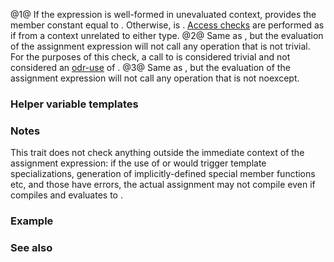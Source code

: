 {{cpp/title|is_assignable|is_trivially_assignable|is_nothrow_assignable}}
{{cpp/meta/navbar}}
{{dcl begin}}
{{dcl header|type_traits}}
{{dcl|since=c++11|num=1|1=
template&lt; class T, class U &gt;
struct is_assignable;
}}
{{dcl|since=c++11|num=2|1=
template&lt; class T, class U &gt;
struct is_trivially_assignable;
}}
{{dcl|since=c++11|num=3|1=
template&lt; class T, class U &gt;
struct is_nothrow_assignable;
}}
{{dcl end}}

@1@ If the expression {{c|1=std::declval&lt;T&gt;() = std::declval&lt;U&gt;()}} is well-formed in unevaluated context, provides the member constant {{c|value}} equal to {{c|true}}. Otherwise, {{c|value}} is {{c|false}}. [[cpp/language/access|Access checks]] are performed as if from a context unrelated to either type.
@2@ Same as {{v|1}}, but the evaluation of the assignment expression will not call any operation that is not trivial. For the purposes of this check, a call to {{lc|std::declval}} is considered trivial and not considered an [[cpp/language/definition#ODR-use|odr-use]] of {{lc|std::declval}}.
@3@ Same as {{v|1}}, but the evaluation of the assignment expression will not call any operation that is not noexcept.

{{cpp/types/cvaub|type2=U}}

{{cpp/types/nospec|any}}

===Helper variable templates===
{{dcl begin}}

{{dcl|since=c++17|1=
template&lt; class T, class U &gt;
constexpr bool is_assignable_v = is_assignable&lt;T, U&gt;::value;
}}

{{dcl|since=c++17|1=
template&lt; class T, class U &gt;
constexpr bool is_trivially_assignable_v = is_trivially_assignable&lt;T, U&gt;::value;
}}

{{dcl|since=c++17|1=
template&lt; class T, class U &gt;
constexpr bool is_nothrow_assignable_v = is_nothrow_assignable&lt;T, U&gt;::value;
}}
{{dcl end}}
{{cpp/types/integral_constant/inherit|{{tt|T}} is assignable from {{tt|U}}}}

===Notes===
This trait does not check anything outside the immediate context of the assignment expression: if the use of {{tt|T}} or {{tt|U}} would trigger template specializations, generation of implicitly-defined special member functions etc, and those have errors, the actual assignment may not compile even if {{c/core|std::is_assignable&lt;T,U&gt;::value}} compiles and evaluates to {{c|true}}.

===Example===
{{example
|code=
#include &lt;iostream&gt;
#include &lt;string&gt;
#include &lt;type_traits&gt;

struct Ex1 { int n; };

int main()
{
    std::cout &lt;&lt; std::boolalpha
              &lt;&lt; "int is assignable from int? "
              &lt;&lt; std::is_assignable&lt;int, int&gt;::value &lt;&lt; '\n' // 1 = 1; wouldn't compile
              &lt;&lt; "int&amp; is assignable from int? "
              &lt;&lt; std::is_assignable&lt;int&amp;, int&gt;::value &lt;&lt; '\n' // int a; a = 1; works
              &lt;&lt; "int is assignable from double? "
              &lt;&lt; std::is_assignable&lt;int, double&gt;::value &lt;&lt; '\n'
              &lt;&lt; "int&amp; is nothrow assignable from double? "
              &lt;&lt; std::is_nothrow_assignable&lt;int&amp;, double&gt;::value &lt;&lt; '\n'
              &lt;&lt; "string is assignable from double? "
              &lt;&lt; std::is_assignable&lt;std::string, double&gt;::value &lt;&lt; '\n'
              &lt;&lt; "Ex1&amp; is trivially assignable from const Ex1&amp;? "
              &lt;&lt; std::is_trivially_assignable&lt;Ex1&amp;, const Ex1&amp;&gt;::value &lt;&lt; '\n';
}
|output=
int is assignable from int? false
int&amp; is assignable from int? true
int is assignable from double? false
int&amp; is nothrow assignable from double? true
string is assignable from double? true
Ex1&amp; is trivially assignable from const Ex1&amp;? true
}}

===See also===
{{dsc begin}}
{{dsc inc|cpp/types/dsc is_copy_assignable}}
{{dsc inc|cpp/types/dsc is_move_assignable}}
{{dsc inc|cpp/concepts/dsc assignable_from}}
{{dsc end}}

{{langlinks|de|es|fr|it|ja|pt|ru|zh}}